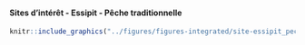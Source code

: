 #### Sites d’intérêt - Essipit - Pêche traditionnelle {-}


<!-- -------------------------------------------------- -->

```r
knitr::include_graphics("../figures/figures-integrated/site-essipit_peche_traditionnelle.png")
```

<br>
